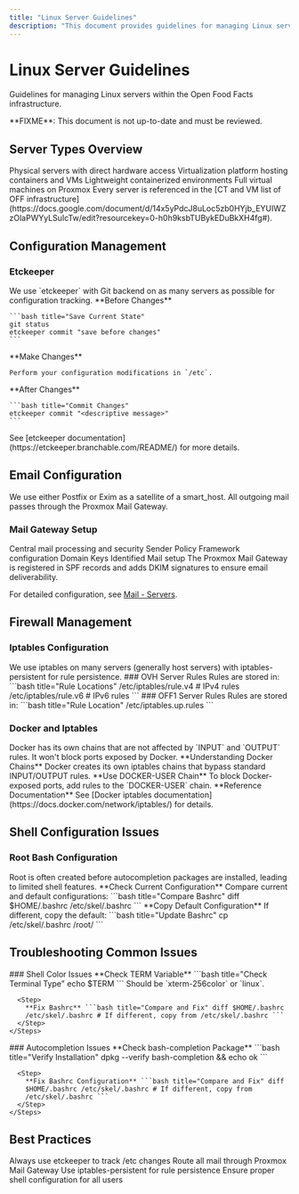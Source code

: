 ```yaml
---
title: "Linux Server Guidelines"
description: "This document provides guidelines for managing Linux servers within the Open Food Facts infrastructure. It covers using etckeeper for configuration management, email setup with Postfix or Exim, iptables for firewall rules, and tips for shell and autocompletion issues."
---
```



# Linux Server Guidelines

Guidelines for managing Linux servers within the Open Food Facts infrastructure.

<Callout type="warning">
  **FIXME**: This document is not up-to-date and must be reviewed.
</Callout>

## Server Types Overview

<Cards>
  <Card title="Bare Metal Servers" href="#server-architecture">
    Physical servers with direct hardware access
  </Card>
  <Card title="Proxmox Hosts" href="/docs/Infra/virtualization/proxmox">
    Virtualization platform hosting containers and VMs
  </Card>
  <Card title="LXC Containers" href="#server-architecture">
    Lightweight containerized environments
  </Card>
  <Card title="QEMU VMs" href="#server-architecture">
    Full virtual machines on Proxmox
  </Card>
</Cards>

<Callout type="info">
  Every server is referenced in the [CT and VM list of OFF
  infrastructure](https://docs.google.com/document/d/14x5yPdcJ8uLoc5zb0HYjb_EYUIWZzOlaPWYyLSuIcTw/edit?resourcekey=0-h0h9ksbTUBykEDuBkXH4fg#).
</Callout>

## Configuration Management

### Etckeeper

<Callout type="info">
  We use `etckeeper` with Git backend on as many servers as possible for
  configuration tracking.
</Callout>

<Steps>
  <Step>
    **Before Changes**
    
    ```bash title="Save Current State"
    git status
    etckeeper commit "save before changes"
    ```
  </Step>
  
  <Step>
    **Make Changes**
    
    Perform your configuration modifications in `/etc`.
  </Step>
  
  <Step>
    **After Changes**
    
    ```bash title="Commit Changes"
    etckeeper commit "<descriptive message>"
    ```
  </Step>
</Steps>

<Callout type="info">
  See [etckeeper documentation](https://etckeeper.branchable.com/README/) for
  more details.
</Callout>

## Email Configuration

<Callout type="info">
  We use either Postfix or Exim as a satellite of a smart_host. All outgoing
  mail passes through the Proxmox Mail Gateway.
</Callout>

### Mail Gateway Setup

<Cards>
  <Card title="Proxmox Mail Gateway" href="/docs/Infra/services/mail#servers">
    Central mail processing and security
  </Card>
  <Card title="SPF Records" href="/docs/Infra/services/mail#servers">
    Sender Policy Framework configuration
  </Card>
  <Card title="DKIM Signatures" href="/docs/Infra/services/mail#servers">
    Domain Keys Identified Mail setup
  </Card>
</Cards>

<Callout type="info">
  The Proxmox Mail Gateway is registered in SPF records and adds DKIM signatures
  to ensure email deliverability.
</Callout>

For detailed configuration, see [Mail - Servers](/docs/Infra/services/mail#servers).

## Firewall Management

### Iptables Configuration

<Callout type="info">
  We use iptables on many servers (generally host servers) with
  iptables-persistent for rule persistence.
</Callout>

<Tabs>
  <Tab value="ovh" label="OVH Servers">
    ### OVH Server Rules Rules are stored in: ```bash title="Rule Locations"
    /etc/iptables/rule.v4 # IPv4 rules /etc/iptables/rule.v6 # IPv6 rules ```
  </Tab>

  <Tab value="off1" label="OFF1 Server">
    ### OFF1 Server Rules Rules are stored in: ```bash title="Rule Location"
    /etc/iptables.up.rules ```
  </Tab>
</Tabs>

### Docker and Iptables

<Callout type="warning">
  Docker has its own chains that are not affected by `INPUT` and `OUTPUT` rules.
  It won't block ports exposed by Docker.
</Callout>

<Steps>
  <Step>
    **Understanding Docker Chains** Docker creates its own iptables chains that
    bypass standard INPUT/OUTPUT rules.
  </Step>

  <Step>
    **Use DOCKER-USER Chain** To block Docker-exposed ports, add rules to the
    `DOCKER-USER` chain.
  </Step>

  <Step>
    **Reference Documentation** See [Docker iptables
    documentation](https://docs.docker.com/network/iptables/) for details.
  </Step>
</Steps>

## Shell Configuration Issues

### Root Bash Configuration

<Callout type="info">
  Root is often created before autocompletion packages are installed, leading to
  limited shell features.
</Callout>

<Steps>
  <Step>
    **Check Current Configuration** Compare current and default configurations:
    ```bash title="Compare Bashrc" diff $HOME/.bashrc /etc/skel/.bashrc ```
  </Step>

  <Step>
    **Copy Default Configuration** If different, copy the default: ```bash
    title="Update Bashrc" cp /etc/skel/.bashrc /root/ ```
  </Step>
</Steps>

## Troubleshooting Common Issues

<Tabs>
  <Tab value="color" label="No Color in Shell">
    ### Shell Color Issues
    <Steps>
      <Step>
        **Check TERM Variable** ```bash title="Check Terminal Type" echo $TERM
        ``` Should be `xterm-256color` or `linux`.
      </Step>

      <Step>
        **Fix Bashrc** ```bash title="Compare and Fix" diff $HOME/.bashrc
        /etc/skel/.bashrc # If different, copy from /etc/skel/.bashrc ```
      </Step>
    </Steps>
  </Tab>

  <Tab value="completion" label="No Autocompletion">
    ### Autocompletion Issues
    <Steps>
      <Step>
        **Check bash-completion Package** ```bash title="Verify Installation"
        dpkg --verify bash-completion && echo ok ```
      </Step>

      <Step>
        **Fix Bashrc Configuration** ```bash title="Compare and Fix" diff
        $HOME/.bashrc /etc/skel/.bashrc # If different, copy from
        /etc/skel/.bashrc ```
      </Step>
    </Steps>
  </Tab>
</Tabs>

## Best Practices

<Cards>
  <Card title="Configuration Tracking" href="#etckeeper">
    Always use etckeeper to track /etc changes
  </Card>
  <Card title="Email Routing" href="#email-configuration">
    Route all mail through Proxmox Mail Gateway
  </Card>
  <Card title="Firewall Management" href="#firewall-management">
    Use iptables-persistent for rule persistence
  </Card>
  <Card title="Shell Setup" href="#shell-configuration-issues">
    Ensure proper shell configuration for all users
  </Card>
</Cards>
